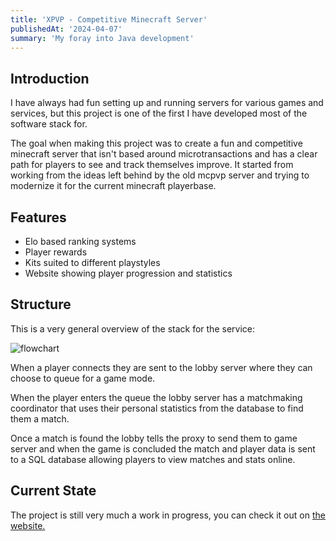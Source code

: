 ```yaml
---
title: 'XPVP - Competitive Minecraft Server'
publishedAt: '2024-04-07'
summary: 'My foray into Java development'
---
```


## Introduction

I have always had fun setting up and running servers for various games and services,
but this project is one of the first I have developed most of the software stack for.

The goal when making this project was to create a fun and competitive minecraft server
that isn't based around microtransactions and has a clear path for players to see and
track themselves improve. It started from working from the ideas left behind by the old
mcpvp server and trying to modernize it for the current minecraft playerbase.


## Features

- Elo based ranking systems
- Player rewards
- Kits suited to different playstyles
- Website showing player progression and statistics

## Structure

This is a very general overview of the stack for the service:

![flowchart](/images/xpvp/xpvp-flowchart.svg)

When a player connects they are sent to the lobby server where they can
choose to queue for a game mode.

When the player enters the queue the lobby server has a matchmaking coordinator that uses their
personal statistics from the database to find them a match. 

Once a match is found the lobby tells the proxy to send them to game server and
when the game is concluded the match and player
data is sent to a SQL database allowing players to view matches and stats online.

## Current State
The project is still very much a work in progress, you can check it out on [the website.](https://mcxpvp.com) 
